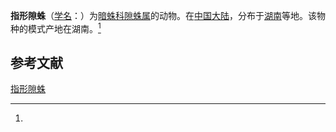 {{Speciesbox
| name = 指形隙蛛
| status = 
| status_system = 
| image = 
| genus = Coelotes
| species = digitusiformis
| authority = (Wang et al, 1990)<ref name='id14072'>{{cite web| url =http://www.bioinfo.cn/db05/BjdwSpecies.php?action=view&id=14072| title =指形隙蛛| work =《中国动物物种编目数据库》| publisher =中国科学院微生物研究所| author =中国科学院动物研究所| accessdate =2009-04-28| deadurl =yes| archiveurl =https://web.archive.org/web/20160305050828/http://www.bioinfo.cn/db05/BjdwSpecies.php?action=view&id=14072| archivedate =2016-03-05}}</ref>
}}

'''指形隙蛛'''（[[学名|学名]]：{{lang|la|''Coelotes digitusiformis''}}）为[[暗蛛科|暗蛛科]][[隙蛛属|隙蛛属]]的动物。在[[中国大陆|中国大陆]]，分布于[[湖南|湖南]]等地。该物种的模式产地在湖南。<ref name='id14072'/>

== 参考文献 ==
{{reflist}}

{{Wikispecies|Coelotes digitusiformis}}

[[Category:隙蛛属|指形隙蛛]]


{{蜘蛛小作品}}